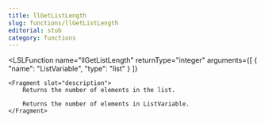 ```yaml
---
title: llGetListLength
slug: functions/llGetListLength
editorial: stub
category: functions
---
```


<LSLFunction
	name="llGetListLength"
	returnType="integer"
	arguments={[
	{
		"name": "ListVariable",
		"type": "list"
	}
]}
>
	<Fragment slot="description">
		Returns the number of elements in the list.
		
		Returns the number of elements in ListVariable.
	</Fragment>
</LSLFunction>
